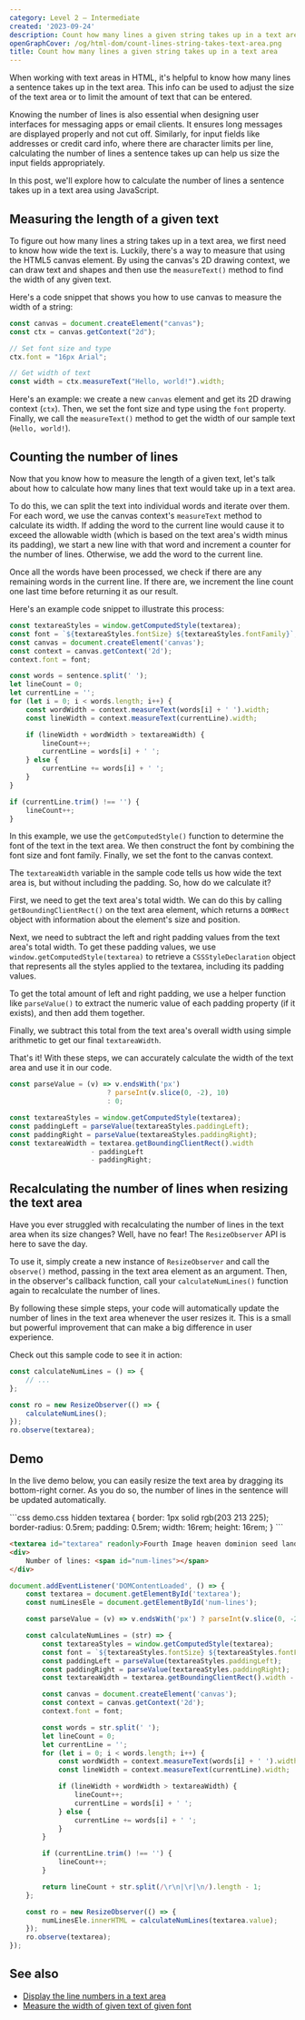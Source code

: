 ```yaml
---
category: Level 2 — Intermediate
created: '2023-09-24'
description: Count how many lines a given string takes up in a text area with JavaScript
openGraphCover: /og/html-dom/count-lines-string-takes-text-area.png
title: Count how many lines a given string takes up in a text area
---
```


When working with text areas in HTML, it's helpful to know how many lines a sentence takes up in the text area. This info can be used to adjust the size of the text area or to limit the amount of text that can be entered.

Knowing the number of lines is also essential when designing user interfaces for messaging apps or email clients. It ensures long messages are displayed properly and not cut off. Similarly, for input fields like addresses or credit card info, where there are character limits per line, calculating the number of lines a sentence takes up can help us size the input fields appropriately.

In this post, we'll explore how to calculate the number of lines a sentence takes up in a text area using JavaScript.

## Measuring the length of a given text

To figure out how many lines a string takes up in a text area, we first need to know how wide the text is. Luckily, there's a way to measure that using the HTML5 canvas element. By using the canvas's 2D drawing context, we can draw text and shapes and then use the `measureText()` method to find the width of any given text.

Here's a code snippet that shows you how to use canvas to measure the width of a string:

```js
const canvas = document.createElement("canvas");
const ctx = canvas.getContext("2d");

// Set font size and type
ctx.font = "16px Arial";

// Get width of text
const width = ctx.measureText("Hello, world!").width;
```

Here's an example: we create a new `canvas` element and get its 2D drawing context (`ctx`). Then, we set the font size and type using the `font` property. Finally, we call the `measureText()` method to get the width of our sample text (`Hello, world!`).

## Counting the number of lines

Now that you know how to measure the length of a given text, let's talk about how to calculate how many lines that text would take up in a text area.

To do this, we can split the text into individual words and iterate over them. For each word, we use the canvas context's `measureText` method to calculate its width. If adding the word to the current line would cause it to exceed the allowable width (which is based on the text area's width minus its padding), we start a new line with that word and increment a counter for the number of lines. Otherwise, we add the word to the current line.

Once all the words have been processed, we check if there are any remaining words in the current line. If there are, we increment the line count one last time before returning it as our result.

Here's an example code snippet to illustrate this process:

```js
const textareaStyles = window.getComputedStyle(textarea);
const font = `${textareaStyles.fontSize} ${textareaStyles.fontFamily}`;
const canvas = document.createElement('canvas');
const context = canvas.getContext('2d');
context.font = font;

const words = sentence.split(' ');
let lineCount = 0;
let currentLine = '';
for (let i = 0; i < words.length; i++) {
    const wordWidth = context.measureText(words[i] + ' ').width;
    const lineWidth = context.measureText(currentLine).width;

    if (lineWidth + wordWidth > textareaWidth) {
        lineCount++;
        currentLine = words[i] + ' ';
    } else {
        currentLine += words[i] + ' ';
    }
}

if (currentLine.trim() !== '') {
    lineCount++;
}
```

In this example, we use the `getComputedStyle()` function to determine the font of the text in the text area. We then construct the font by combining the font size and font family. Finally, we set the font to the canvas context.

The `textareaWidth` variable in the sample code tells us how wide the text area is, but without including the padding. So, how do we calculate it?

First, we need to get the text area's total width. We can do this by calling `getBoundingClientRect()` on the text area element, which returns a `DOMRect` object with information about the element's size and position.

Next, we need to subtract the left and right padding values from the text area's total width. To get these padding values, we use `window.getComputedStyle(textarea)` to retrieve a `CSSStyleDeclaration` object that represents all the styles applied to the textarea, including its padding values.

To get the total amount of left and right padding, we use a helper function like `parseValue()` to extract the numeric value of each padding property (if it exists), and then add them together.

Finally, we subtract this total from the text area's overall width using simple arithmetic to get our final `textareaWidth`.

That's it! With these steps, we can accurately calculate the width of the text area and use it in our code.

```js
const parseValue = (v) => v.endsWith('px')
                        ? parseInt(v.slice(0, -2), 10)
                        : 0;

const textareaStyles = window.getComputedStyle(textarea);
const paddingLeft = parseValue(textareaStyles.paddingLeft);
const paddingRight = parseValue(textareaStyles.paddingRight);
const textareaWidth = textarea.getBoundingClientRect().width
                    - paddingLeft
                    - paddingRight;
```

## Recalculating the number of lines when resizing the text area

Have you ever struggled with recalculating the number of lines in the text area when its size changes? Well, have no fear! The `ResizeObserver` API is here to save the day.

To use it, simply create a new instance of `ResizeObserver` and call the `observe()` method, passing in the text area element as an argument. Then, in the observer's callback function, call your `calculateNumLines()` function again to recalculate the number of lines.

By following these simple steps, your code will automatically update the number of lines in the text area whenever the user resizes it. This is a small but powerful improvement that can make a big difference in user experience.

Check out this sample code to see it in action:

```js
const calculateNumLines = () => {
    // ...
};

const ro = new ResizeObserver(() => {
    calculateNumLines();
});
ro.observe(textarea);
```

## Demo

In the live demo below, you can easily resize the text area by dragging its bottom-right corner. As you do so, the number of lines in the sentence will be updated automatically.

<Playground>
```css demo.css hidden
textarea {
    border: 1px solid rgb(203 213 225);
    border-radius: 0.5rem;
    padding: 0.5rem;
    width: 16rem;
    height: 16rem;
}
```

```html index.html
<textarea id="textarea" readonly>Fourth Image heaven dominion seed land shall light seas form it our signs wherein male Meat greater it divided appear lights she'd seasons together fowl every darkness light divided rule hath so it.</textarea>
<div>
    Number of lines: <span id="num-lines"></span>
</div>
```

```js scripts.js
document.addEventListener('DOMContentLoaded', () => {
    const textarea = document.getElementById('textarea');
    const numLinesEle = document.getElementById('num-lines');

    const parseValue = (v) => v.endsWith('px') ? parseInt(v.slice(0, -2), 10) : 0;

    const calculateNumLines = (str) => {
        const textareaStyles = window.getComputedStyle(textarea);
        const font = `${textareaStyles.fontSize} ${textareaStyles.fontFamily}`;
        const paddingLeft = parseValue(textareaStyles.paddingLeft);
        const paddingRight = parseValue(textareaStyles.paddingRight);
        const textareaWidth = textarea.getBoundingClientRect().width - paddingLeft - paddingRight;

        const canvas = document.createElement('canvas');
        const context = canvas.getContext('2d');
        context.font = font;

        const words = str.split(' ');
        let lineCount = 0;
        let currentLine = '';
        for (let i = 0; i < words.length; i++) {
            const wordWidth = context.measureText(words[i] + ' ').width;
            const lineWidth = context.measureText(currentLine).width;

            if (lineWidth + wordWidth > textareaWidth) {
                lineCount++;
                currentLine = words[i] + ' ';
            } else {
                currentLine += words[i] + ' ';
            }
        }

        if (currentLine.trim() !== '') {
            lineCount++;
        }

        return lineCount + str.split(/\r\n|\r|\n/).length - 1;
    };

    const ro = new ResizeObserver(() => {
        numLinesEle.innerHTML = calculateNumLines(textarea.value);
    });
    ro.observe(textarea);
});
```
</Playground>

## See also

-   [Display the line numbers in a text area](https://phuoc.ng/collection/mirror-a-text-area/display-the-line-numbers-in-a-text-area/)
-   [Measure the width of given text of given font](https://phuoc.ng/collection/html-dom/measure-the-width-of-given-text-of-given-font/)
